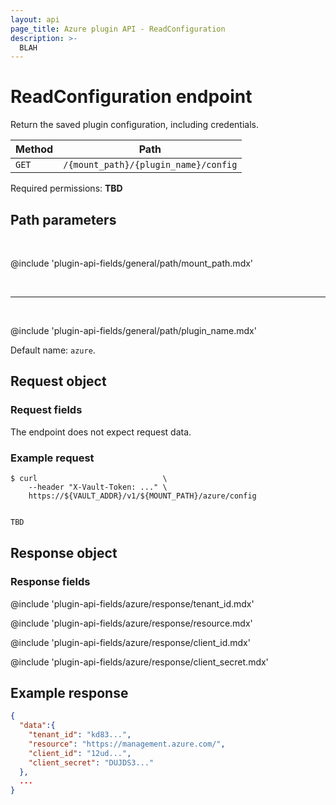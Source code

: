 ```yaml
---
layout: api
page_title: Azure plugin API - ReadConfiguration
description: >-
  BLAH
---
```


# ReadConfiguration endpoint

Return the saved plugin configuration, including credentials.

| Method | Path                                 |
| ------ | ------------------------------------ |
| `GET`  | `/{mount_path}/{plugin_name}/config` |

Required permissions: **TBD**

## Path parameters

<br />

@include 'plugin-api-fields/general/path/mount_path.mdx'

<br /><hr /><br />

@include 'plugin-api-fields/general/path/plugin_name.mdx'

Default name: `azure`.

## Request object

### Request fields

The endpoint does not expect request data.

### Example request

<CodeTabs>

```shell-session
$ curl                            \
    --header "X-Vault-Token: ..." \
    https://${VAULT_ADDR}/v1/${MOUNT_PATH}/azure/config
    
```

```go
TBD
```

</CodeTabs>

## Response object

### Response fields

@include 'plugin-api-fields/azure/response/tenant_id.mdx'

@include 'plugin-api-fields/azure/response/resource.mdx'

@include 'plugin-api-fields/azure/response/client_id.mdx'

@include 'plugin-api-fields/azure/response/client_secret.mdx'

## Example response

```json
{
  "data":{
    "tenant_id": "kd83...",
    "resource": "https://management.azure.com/",
    "client_id": "12ud...",
    "client_secret": "DUJDS3..."
  },
  ...
}
```